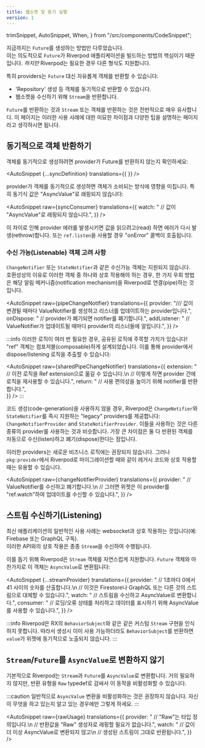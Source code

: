 ```yaml
---
title: 웹소켓 및 동기 실행
version: 1
---
```


  trimSnippet,
  AutoSnippet,
  When,
} from "/src/components/CodeSnippet";

지금까지는 `Future`를 생성하는 방법만 다루었습니다.  
이는 의도적으로 `Future`가 Riverpod 애플리케이션을 빌드하는 방법의 핵심이기 때문입니다. 
_하지만_ Riverpod는 필요한 경우 다른 형식도 지원합니다.

특히 providers는 `Future` 대신 자유롭게 객체를 반환할 수 있습니다:

- 'Repository' 생성 등 객체를 동기적으로 반환할 수 있습니다.
- 웹소켓을 수신하기 위해 `Stream`을 반환합니다.

`Future`를 반환하는 것과 `Stream` 또는 객체를 반환하는 것은 전반적으로 매우 유사합니다.
이 페이지는 이러한 사용 사례에 대한 미묘한 차이점과 다양한 팁을 설명하는 페이지라고 생각하시면 됩니다.

## 동기적으로 객체 반환하기

객체를 동기적으로 생성하려면 provider가 Future를 반환하지 않는지 확인하세요:

<AutoSnippet 
  {...syncDefinition} 
  translations={{
  }}
/>

provider가 객체를 동기적으로 생성하면 객체가 소비되는 방식에 영향을 미칩니다.
특히 동기식 값은 "AsyncValue"로 래핑되지 않습니다:

<AutoSnippet 
  raw={syncConsumer} 
  translations={{
    watch: "      // 값이 \"AsyncValue\"로 래핑되지 않습니다.",
  }}
/>

이 차이로 인해 provider 에러를 발생시키면 값을 읽으려고(read) 하면 에러가 다시 발생(rethrow)합니다.
또는 `ref.listen`을 사용할 경우 "onError" 콜백이 호출됩니다.

### 수신 가능(Listenable) 객체 고려 사항

<When codegen={true}>

`ChangeNotifier` 또는 `StateNotifier`과 같은 수신가능 객체는 지원되지 않습니다.  
호환성상의 이유로 이러한 객체 중 하나와 상호 작용해야 하는 경우, 한 가지 우회 방법은 해당 알림 메커니즘(notification mechanism)을 Riverpod로 연결(pipe)하는 것입니다.

<AutoSnippet 
  raw={pipeChangeNotifier} 
  translations={{
    provider: "/// 값이 변경될 때마다 ValueNotifier를 생성하고 리스너를 업데이트하는 provider입니다.",
    onDispose: "  // provider가 폐기되면 notifier를 폐기합니다.",
    addListener: "  // ValueNotifier가 업데이트될 때마다 provider의 리스너들에 알립니다.",
  }}
/>

:::info
이러한 로직이 여러 번 필요한 경우, 공유된 로직에 주목할 가치가 있습니다! "ref" 객체는 컴포저블(composable)하게 설계되었습니다.
이를 통해 provider에서 dispose/listening 로직을 추출할 수 있습니다:

<AutoSnippet 
  raw={sharedPipeChangeNotifier} 
  translations={{
    extension: "  // 이전 로직을 Ref extension으로 옮길 수 있습니다.\n  // 이렇게 하면 provider 간에 로직을 재사용할 수 있습니다.",
    return: "    // 사용 편의성을 높이기 위해 notifier를 반환합니다.",    
  }}
/>
:::

</When>

<When codegen={false}>

코드 생성(code-generation)을 사용하지 않을 경우, 
Riverpod은 `ChangeNotifier`와 `StateNotifier`를 즉시 지원하는 "legacy" providers를 제공합니다: `ChangeNotifierProvider` and `StateNotifierProvider`.
이들을 사용하는 것은 다른 종류의 provider를 사용하는 것과 비슷합니다. 가장 큰 차이점은 둘 다 반환된 객체를 자동으로 수신(listen)하고 폐기(dispose)한다는 점입니다.

이러한 providers는 새로운 비즈니스 로직에는 권장되지 않습니다.
그러나 `pkg:provider`에서 Riverpod로 마이그레이션할 때와 같이 레거시 코드와 상호 작용할 때는 유용할 수 있습니다.

<AutoSnippet 
  raw={changeNotifierProvider} 
  translations={{
    provider: "  // ValueNotifier를 수신하고 폐기합니다.\n  // 그러면 위젯은 이 provider를 \"ref.watch\"하여 업데이트를 수신할 수 있습니다.",
  }}
/>

</When>

## 스트림 수신하기(Listening)

최신 애플리케이션의 일반적인 사용 사례는 websocket과 상호 작용하는 것입니다(예: Firebase 또는 GraphQL 구독).  
이러한 API와의 상호 작용은 종종 `Stream`을 수신하여 수행됩니다.

이를 돕기 위해 Riverpod은 `Stream` 객체를 자연스럽게 지원합니다.
`Future` 객체와 마찬가지로 이 객체는 `AsyncValue`로 변환됩니다:

<AutoSnippet 
  {...streamProvider} 
  translations={{
    provider: "  // 1초마다 0에서 41 사이의 숫자를 산출합니다.\n  // 이것은 Firestore나 GraphQL 또는 다른 것의 스트림으로 대체할 수 있습니다.",
    watch: "    // 스트림을 수신하고 AsyncValue로 변환합니다.",
    consumer: "    // 로딩/오류 상태를 처리하고 데이터를 표시하기 위해 AsyncValue를 사용할 수 있습니다.",
  }}
/>

:::info
Riverpod은 RX의 `BehaviorSubject`와 같은 같은 커스텀 `Stream` 구현을 인식하지 못합니다.
따라서 생성시 이미 사용 가능하더라도 `BehaviorSubject`를 반환하면 `value`가 위젯에 동기적으로 노출되지 않습니다.
:::

## `Stream`/`Future`를 `AsyncValue`로 변환하지 않기

기본적으로 Riverpod는 `Stream`과 `Future`를 `AsyncValue`로 변환합니다.
거의 필요하지 않지만, 반환 유형을 `Raw` typedef로 감싸서 이 동작을 비활성화할 수 있습니다.

:::caution
일반적으로 `AsyncValue` 변환을 비활성화하는 것은 권장하지 않습니다.
자신이 무엇을 하고 있는지 알고 있는 경우에만 그렇게 하세요.
:::

<AutoSnippet 
  raw={rawUsage} 
  translations={{
    provider: "  // \"Raw\"는 타입 정의입니다.\n  // 반환값을 \"Raw\" 생성자로 래핑할 필요가 없습니다.",
    watch: "    // 값이 더 이상 AsyncValue로 변환되지 않고\n    // 생성된 스트림이 그대로 반환됩니다.",
  }}
/>

